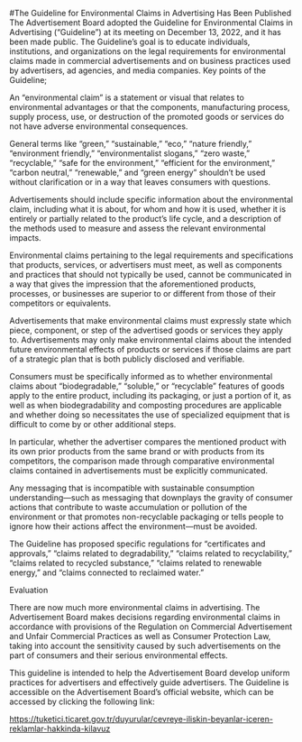 #The Guideline for Environmental Claims in Advertising Has Been Published
The Advertisement Board adopted the Guideline for Environmental Claims in Advertising (“Guideline”) at its meeting on December 13, 2022, and it has been made public. The Guideline’s goal is to educate individuals, institutions, and organizations on the legal requirements for environmental claims made in commercial advertisements and on business practices used by advertisers, ad agencies, and media companies.
Key points of the Guideline;

An “environmental claim” is a statement or visual that relates to environmental advantages or that the components, manufacturing process, supply process, use, or destruction of the promoted goods or services do not have adverse environmental consequences.

General terms like “green,” “sustainable,” “eco,” “nature friendly,” “environment friendly,” “environmentalist slogans,” “zero waste,” “recyclable,” “safe for the environment,” “efficient for the environment,” “carbon neutral,” “renewable,” and “green energy” shouldn’t be used without clarification or in a way that leaves consumers with questions.

Advertisements should include specific information about the environmental claim, including what it is about, for whom and how it is used, whether it is entirely or partially related to the product’s life cycle, and a description of the methods used to measure and assess the relevant environmental impacts.

Environmental claims pertaining to the legal requirements and specifications that products, services, or advertisers must meet, as well as components and practices that should not typically be used, cannot be communicated in a way that gives the impression that the aforementioned products, processes, or businesses are superior to or different from those of their competitors or equivalents.

Advertisements that make environmental claims must expressly state which piece, component, or step of the advertised goods or services they apply to.
Advertisements may only make environmental claims about the intended future environmental effects of products or services if those claims are part of a strategic plan that is both publicly disclosed and verifiable.

Consumers must be specifically informed as to whether environmental claims about “biodegradable,” “soluble,” or “recyclable” features of goods apply to the entire product, including its packaging, or just a portion of it, as well as when biodegradability and composting procedures are applicable and whether doing so necessitates the use of specialized equipment that is difficult to come by or other additional steps.

In particular, whether the advertiser compares the mentioned product with its own prior products from the same brand or with products from its competitors, the comparison made through comparative environmental claims contained in advertisements must be explicitly communicated.

Any messaging that is incompatible with sustainable consumption understanding—such as messaging that downplays the gravity of consumer actions that contribute to waste accumulation or pollution of the environment or that promotes non-recyclable packaging or tells people to ignore how their actions affect the environment—must be avoided.

The Guideline has proposed specific regulations for “certificates and approvals,” “claims related to degradability,” “claims related to recyclability,” “claims related to recycled substance,” “claims related to renewable energy,” and “claims connected to reclaimed water.”

Evaluation

There are now much more environmental claims in advertising. The Advertisement Board makes decisions regarding environmental claims in accordance with provisions of the Regulation on Commercial Advertisement and Unfair Commercial Practices as well as Consumer Protection Law, taking into account the sensitivity caused by such advertisements on the part of consumers and their serious environmental effects.

This guideline is intended to help the Advertisement Board develop uniform practices for advertisers and effectively guide advertisers. The Guideline is accessible on the Advertisement Board’s official website, which can be accessed by clicking the following link:

https://tuketici.ticaret.gov.tr/duyurular/cevreye-iliskin-beyanlar-iceren-reklamlar-hakkinda-kilavuz
